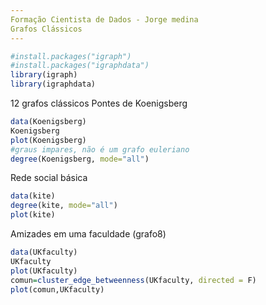 ```yaml
---
Formação Cientista de Dados - Jorge medina
Grafos Clássicos
---
```


```r
#install.packages("igraph")
#install.packages("igraphdata")
library(igraph)
library(igraphdata)
```
12 grafos clássicos
Pontes de Koenigsberg
```r
data(Koenigsberg)
Koenigsberg
plot(Koenigsberg)
#graus impares, não é um grafo euleriano
degree(Koenigsberg, mode="all")
```
Rede social básica
```r
data(kite)
degree(kite, mode="all")
plot(kite)
```
Amizades em uma faculdade (grafo8)
```r
data(UKfaculty)
UKfaculty
plot(UKfaculty)
comun=cluster_edge_betweenness(UKfaculty, directed = F)
plot(comun,UKfaculty)

```
